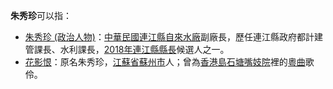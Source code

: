 '''朱秀珍'''可以指：
* [[朱秀珍_(政治人物)|朱秀珍 (政治人物)]]：[[中華民國|中華民國]][[連江縣_(中華民國)|連江縣]][[連江縣自來水廠|自來水廠]]副廠長，歷任連江縣政府都計建管課長、水利課長，[[2018年中華民國直轄市長及縣市長選舉|2018年連江縣縣長]]候選人之一。
* [[花影恨|花影恨]]：原名朱秀珍，[[江蘇省|江蘇省]][[蘇州市|蘇州市]]人；曾為[[香港島|香港島]][[石塘嘴|石塘嘴]][[妓院|妓院]]裡的[[粵曲|粵曲]]歌伶。

{{Disambiguation|S秀|Cat=三字朱姓人名消歧义}}